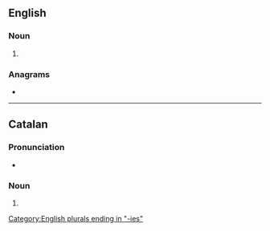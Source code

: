 ==English==

===Noun===
{{head|en|noun form}}

# {{plural of|en|barony}}

===Anagrams===
* {{anagrams|en|a=abeinors|sea robin|searobin}}

[[Category:English plurals ending in "-ies"]]

----

==Catalan==

===Pronunciation===
* {{ca-IPA}}

===Noun===
{{head|ca|noun form}}

# {{plural of|ca|baronia}}
